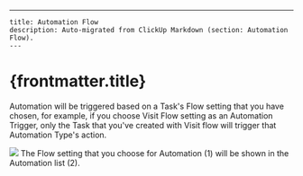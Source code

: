 ---
    title: Automation Flow
    description: Auto-migrated from ClickUp Markdown (section: Automation Flow).
    ---

# {frontmatter.title}

Automation will be triggered based on a Task's Flow setting that you have chosen, for example, if you choose Visit Flow setting as an Automation Trigger, only the Task that you've created with Visit flow will trigger that Automation Type's action.

![](https://t3837933.p.clickup-attachments.com/t3837933/854386df-b8f6-4921-8e8b-9505e9742ed8/12.png)
The Flow setting that you choose for Automation (1) will be shown in the Automation list (2).
